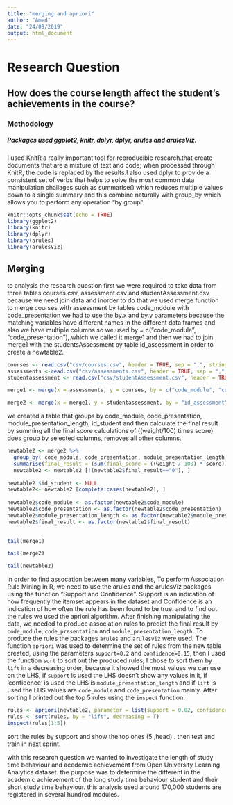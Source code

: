 ```yaml
---
title: "merging and apriori"
author: "Amed"
date: "24/09/2019"
output: html_document
---
```

# Research Question
## How does the course length affect the student’s achievements in the course?
### Methodology
##### Packages used ggplot2, knitr, dplyr, dplyr, arules and arulesViz.


I used KnitR a really important tool for reproducible research.that create documents that are a mixture of text and code; when processed through KnitR, the code is replaced by the results.I also used dplyr to provide a consistent set of verbs that helps to solve the most common data manipulation challages such as summarise() which reduces multiple values down to a single summary and this combine naturally with group_by which allows you to perform any operation "by group". 

```r
knitr::opts_chunk$set(echo = TRUE)
library(ggplot2)
library(knitr)
library(dplyr)
library(arules)
library(arulesViz)
```

## Merging
to analysis the research question first we were required to take data from three tables courses.csv, assessment.csv and studentAssessment.csv 
because we need join data and inorder to do that we used merge function to merge courses with assessment by tables code_module with code_presentation we had to use the by.x and by.y parameters because the matching variables have different names in the different data frames and also we have multiple columns so we used by = c("code_module", "code_presentation"),.which we called it merge1 and then we had to join merge1 with the studentsAssessment by table id_assessment in order to create a newtable2.
```r
courses <- read.csv("csv/courses.csv", header = TRUE, sep = ",", stringsAsFactors = FALSE)
assessments <-read.csv("csv/assessments.csv", header = TRUE, sep = ",", stringsAsFactors = FALSE)
studentassessment <- read.csv("csv/studentAssessment.csv", header = TRUE, sep = ",", stringsAsFactors = FALSE)
```


```r
merge1 <- merge(x = assessments, y = courses, by = c("code_module", "code_presentation"), all.x = TRUE)
```

```r
merge2 <- merge(x = merge1, y = studentassessment, by = "id_assessment", all.x = TRUE)
```

we created a table that groups by code_module, code_presentation, module_presentation_length, id_student and then calculate the final result by summing all the final score calculations of ((weight/100) times score)
does group by selected columns, removes all other columns.

```r
newtable2 <- merge2 %>%
  group_by( code_module, code_presentation, module_presentation_length, id_student) %>%
  summarise(final_result = (sum(final_score = ((weight / 100) * score))))
  newtable2 <- newtable2 [!(newtable2$final_result=="0"), ]
 
newtable2 $id_student <- NULL
newtable2<- newtable2 [complete.cases(newtable2), ]
 
newtable2$code_module <- as.factor(newtable2$code_module)
newtable2$code_presentation <- as.factor(newtable2$code_presentation)
newtable2$module_presentation_length <- as.factor(newtable2$module_presentation_length)
newtable2$final_result <- as.factor(newtable2$final_result)
 
```

```r
tail(merge1)
```

```r
tail(merge2)
```


```r
tail(newtable2)
```

in order to find assocation between many variables, To perform Association Rule Mining in R, we need to use the arules and the arulesViz packages using the function "Support and Confidence".
Support is an indication of how frequently the itemset appears in the dataset and Confidence is an indication of how often the rule has been found to be true. and to find out the rules we used the apriori algorithm. 
After finishing manipulating the data, we needed to produce association rules to predict the final result by `code_module`, `code_presentation` and `module_presentation_length`. To produce the rules the packages `arules` and `arulesviz` were used. The function `apriori` was used to determine the set of rules from the new table created, using the parameters `support=0.2` and `confidence=0.15`, then I used the function `sort` to sort out the produced rules, I chose to sort them by `lift` in a decreasing order, because it showed the most values we can use on the LHS, if `support` is used the LHS doesn't show any values in it, if 'confidence' is used the LHS is `module_presentation_length` and if `lift` is used the LHS values are `code_module` and `code_presentation` mainly. 
After sorting I printed out the top 5 rules using the `inspect` function.

```r
rules <- apriori(newtable2, parameter = list(support = 0.02, confidence = 0.15)) 
rules <- sort(rules, by = "lift", decreasing = T) 
inspect(rules[1:5]) 
```

sort the rules by support and show the top ones (5 ,head) . then test and train in next sprint.

with this research question we wanted to investigate the length of study time behaviour and acedemic achievement from Open University Learning Analytics dataset. the purpose  was to determine the different in the academic achievement of the long study time behaviour student and their short study time behaviour. this analysis used around 170,000 students are registered in several hundred modules.


